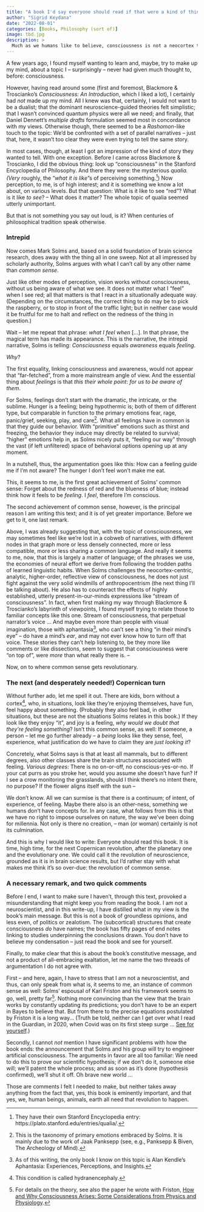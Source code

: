 ```yaml
---
title: "A book I'd say everyone should read if that were a kind of thing I'd say"
author: "Sigrid Keydana"
date: "2022-08-01"
categories: [Books, Philosophy (sort of)]
image: tbd.jpg
description: >
  Much as we humans like to believe, consciousness is not a neocortex thing, a matter of analysis and meta-analysis. Instead -- says Mark Solms, in his 2021 *The Hidden Spring: A Journey to the Source of Consciousness* -- consciousness is all about feeling. A claim that, if we take it seriously (and I don't see why we shouldn't) has far-ranging consequences.
---
```


A few years ago, I found myself wanting to learn and, maybe, try to make up my mind, about a topic I -- surprisingly -- never had given much thought to, before: consciousness.

However, having read around some (first and foremost, Blackmore & Troscianko's *Consciousness: An Introduction*, which I liked a lot), I certainly had *not* made up my mind. All I knew was that, certainly, I would not want to be a dualist; that the dominant neuroscience-guided theories felt simplistic; that I wasn't convinced quantum physics were all we need; and finally, that Daniel Dennett's *multiple drafts* formulation seemed most in concordance with my views. Otherwise though, there seemed to be a *Rashomon*-like touch to the topic: We'd be confronted with a set of parallel narratives -- just that, here, it wasn't too clear they were even trying to tell the same story.

In most cases, though, at least I got an impression of the kind of story they wanted to tell. With one exception. Before I came across Blackmore & Troscianko, I did the obvious thing: look up "consciousness" in the Stanford Encyclopedia of Philosophy. And there they were: the mysterious *qualia. (Very* roughly, the "*what it is like*"s of perceiving something.[^1]) Now perception, to me, is of high interest; and it is something we know a lot about, on various levels. But that question: What is it like to see "red"? What is it like *to* *see*? -- What does it matter? The whole topic of qualia seemed utterly unimportant.

[^1]: They have their own Stanford Encyclopedia entry: https://plato.stanford.edu/entries/qualia/.

But that is not something you say out loud, is it? When centuries of philosophical tradition speak otherwise.

### Intrepid

Now comes Mark Solms and, based on a solid foundation of brain science research, does away with the thing all in one sweep. Not at all impressed by scholarly authority, Solms argues with what I can't call by any other name than *common sense*.

Just like other modes of perception, vision works without consciousness, without us being aware of what we see. It does not matter what I "feel" when I see red; all that matters is that I react in a situationally adequate way. (Depending on the circumstances, the correct thing to do may be to pick the raspberry, or to stop in front of the traffic light; but in neither case would it be fruitful for me to halt and reflect on the redness of the thing in question.)

Wait -- let me repeat that phrase: *what I feel when* \[...\]. In that phrase, the magical term has made its appearance. This is the narrative, the intrepid narrative, Solms is telling: *Consciousness* equals *awareness* equals *feeling*.

*Why*?

The first equality, linking consciousness and awareness, would not appear that "far-fetched", from a more mainstream angle of view. And the essential thing about *feelings* is that *this their whole point*: *for us to be aware of them*.

For Solms, feelings don't start with the dramatic, the intricate, or the sublime. Hunger is a feeling; being hypothermic is; both of them of different type, but comparable in function to the primary emotions fear, rage, panic/grief, seeking, play, and care[^2]. What all feelings have in common is that they guide our behavior. With "primitive" emotions such as thirst and freezing, the behavior they induce may directly be related to survival; "higher" emotions help in, as Solms nicely puts it, "feeling our way" through the vast (if left unfiltered) space of behavioral options opening up at any moment.

[^2]: This is the taxonomy of primary emotions embraced by Solms. It is mainly due to the work of Jaak Panksepp (see, e.g., Panksepp & Biven, The Archeology of Mind).

In a nutshell, thus, the argumentation goes like this: How can a feeling guide me if I'm not aware? The hunger I don't feel won't make me eat.

This, it seems to me, is the first great achievement of Solms' common sense: Forget about the redness of red and the blueness of blue; instead think how it feels to be *feeling*. I *feel*, therefore I'm conscious.

The second achievement of common sense, however, is the principal reason I am writing this text; and it is of yet greater importance. Before we get to it, one last remark.

Above, I was already suggesting that, with the topic of consciousness, we may sometimes feel like we're lost in a cobweb of narratives, with different nodes in that graph more or less densely connected, more or less compatible, more or less sharing a common language. And really it seems to me, now, that this is largely a matter of language; of the phrases we use, the economies of neural effort we derive from following the trodden paths of learned linguistic habits. When Solms challenges the neocortex-centric, analytic, higher-order, reflective view of consciousness, he does not just fight against the very solid windmills of anthropocentrism (the next thing I'll be talking about). He also has to counteract the effects of highly established, utterly present-in-our-minds expressions like "stream of consciousness". In fact, when first making my way through Blackmore & Troscianko's labyrinth of viewpoints, I found myself trying to relate those to familiar concepts like this one. Stream of consciousness, that perpetual narrator's voice ... And maybe even more than people with visual imagination, those with aphantasia[^3], who can't see a thing "in their mind's eye" -- do have a mind's *ear*, and may not ever know how to turn off that voice. These stories they can't help listening to, be they more like comments or like dissections, seem to suggest that consciousness were "on top of", were *more* than what really there is. --

[^3]: As of this writing, the only book I know on this topic is Alan Kendle's Aphantasia: Experiences, Perceptions, and Insights.

Now, on to where common sense gets revolutionary.

### The next (and desperately needed!) Copernican turn

Without further ado, let me spell it out. There are kids, born without a cortex[^4], who, in situations, look like they're enjoying themselves, have fun, feel happy about something. (Probably they also feel bad, in other situations, but these are not the situations Solms relates in this book.) If they look like they enjoy "it", and joy is a feeling, *why would we doubt that they're feeling something*? Isn't this common sense, as well: If someone, a person -- let me go further already -- a *being* looks like they sense, feel, experience, what justification do we have to claim they are *just* *looking it*?

[^4]: This condition is called hydranencephaly.

Concretely, what Solms says is that at least all mammals, but to different degrees, also other classes share the brain structures associated with feeling. *Various degrees*: There is no on-or-off, no conscious-yes-or-no. If your cat purrs as you stroke her, would you assume she doesn't have fun? If I see a crow monitoring the grasslands, should I think there's no intent there, no purpose? If the flower aligns itself with the sun --

We don't know. All we can surmise is that there is a continuum; of intent, of experience, of feeling. Maybe there also is an other-ness, something we humans don't have concepts for. In any case, what follows from this is that we have no right to impose ourselves on nature, the way we've been doing for millennia. Not only is there no creation, -- man (or woman) certainly is not its culmination.

And this is why I would like to write: Everyone should read this book. It is time, high time, for the next Copernican revolution, after the planetary one and the evolutionary one. We could call it the revolution of neuroscience, grounded as it is in brain science results, but I'd rather stay with what makes me think it's so over-due: the revolution of common sense.

### A necessary remark, and two quick comments

Before I end, I want to make sure I haven't, through this text, provoked a misunderstanding that might keep you from reading the book. I am not a neuroscientist, and in this write-up, I have distilled what in my view is the book's main message. But this is not a book of groundless opinions, and less even, of politics or zealotism. The (subcortical) structures that create consciousness *do* have names; the book has fifty pages of end notes linking to studies underpinning the conclusions drawn. You don't have to believe my condensation -- just read the book and see for yourself.

Finally, to make clear that this is about the book's constitutive message, and not a product of all-embracing exaltation, let me name the two threads of argumentation I do not agree with.

First -- and here, again, I have to stress that I am not a neuroscientist, and thus, can only speak from what is, it seems to me, an instance of common sense as well: Solms' espousal of Karl Friston and his framework seems to go, well, pretty far[^5]. Nothing more convincing than the view that the brain works by constantly updating its predictions; you don't have to be an expert in Bayes to believe that. But from there to the precise equations postulated by Friston it is a long way... (Truth be told, neither can I get over what I read in the Guardian, in 2020, when Covid was on its first steep surge ... [See for yourself](https://www.theguardian.com/world/2020/may/31/covid-19-expert-karl-friston-germany-may-have-more-immunological-dark-matter).)

[^5]: For details on the theory, see also the paper he wrote with Friston, [How and Why Consciousness Arises: Some Considerations from Physics and Physiology](https://discovery.ucl.ac.uk/id/eprint/10057681/1/Friston_Paper.pdf).

Secondly, I cannot *not* mention I have significant problems with how the book ends: the announcement that Solms and his group will try to engineer artificial consciousness. The arguments in favor are all too familiar: We need to do this to prove our scientific hypothesis; if we don't do it, someone else will; we'll patent the whole process; and as soon as it's done (hypothesis confirmed), we'll shut it off. Oh brave new world ...

Those are comments I felt I needed to make, but neither takes away anything from the fact that, yes, this book is eminently important, and that yes, we, human beings, animals, earth all need that revolution to happen.
